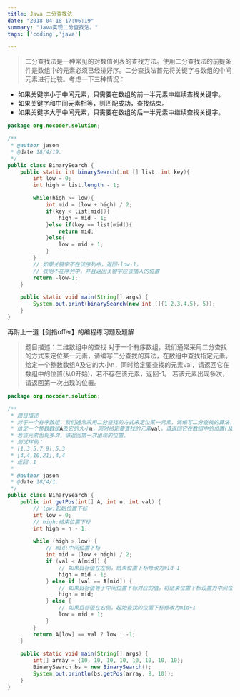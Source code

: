 ```yaml
---
title: Java 二分查找法
date: "2018-04-18 17:06:19"
summary: "Java实现二分查找法。"
tags: ['coding','java']

---
```


> 二分查找法是一种常见的对数值列表的查找方法。使用二分查找法的前提条件是数组中的元素必须已经排好序。二分查找法首先将关键字与数组的中间元素进行比较。考虑一下三种情况：

- 如果关键字小于中间元素，只需要在数组的前一半元素中继续查找关键字。
- 如果关键字和中间元素相等，则匹配成功，查找结束。
- 如果关键字大于中间元素，只需要在数组的后一半元素中继续查找关键字。

```java
package org.nocoder.solution;

/**
 * @author jason
 * @date 18/4/19.
 */
public class BinarySearch {
    public static int binarySearch(int [] list, int key){
        int low = 0;
        int high = list.length - 1;

        while(high >= low){
            int mid = (low + high) / 2;
            if(key < list[mid]){
                high = mid - 1;
            }else if(key == list[mid]){
                return mid;
            }else{
                low = mid + 1;
            }
        }
	    // 如果关键字不在该序列中，返回-low-1，
		// 表明不在序列中，并且返回关键字应该插入的位置
        return -low-1;
    }

    public static void main(String[] args) {
        System.out.print(binarySearch(new int []{1,2,3,4,5}, 5));
    }
}

```

再附上一道【剑指offer】的编程练习题及题解

> 题目描述：二维数组中的查找
 对于一个有序数组，我们通常采用二分查找的方式来定位某一元素，请编写二分查找的算法，在数组中查找指定元素。
 给定一个整数数组A及它的大小n，同时给定要查找的元素val，请返回它在数组中的位置(从0开始)，若不存在该元素，返回-1。
 若该元素出现多次，请返回第一次出现的位置。

```java
package org.nocoder.solution;

/**
 * 题目描述
 * 对于一个有序数组，我们通常采用二分查找的方式来定位某一元素，请编写二分查找的算法，在数组中查找指定元素。
 * 给定一个整数数组A及它的大小n，同时给定要查找的元素val，请返回它在数组中的位置(从0开始)，若不存在该元素，返回-1。
 * 若该元素出现多次，请返回第一次出现的位置。
 * 测试样例：
 * [1,3,5,7,9],5,3
 * [4,4,10,21],4,4
 * 返回：1
 *
 * @author jason
 * @date 18/4/1.
 */
public class BinarySearch {
    public int getPos(int[] A, int n, int val) {
        // low:起始位置下标
        int low = 0;
        // high:结束位置下标
        int high = n - 1;

        while (high > low) {
            // mid:中间位置下标
            int mid = (low + high) / 2;
            if (val < A[mid]) {
                // 如果目标值在左侧，结束位置下标修改为mid-1
                high = mid - 1;
            } else if (val == A[mid]) {
                // 如果目标值等于中间位置下标对应的值，将结束位置下标设置为中间位置下标，继续向左查找
                high = mid;
            } else {
                // 如果目标值在右侧，起始查找的位置下标修改为mid+1
                low = mid + 1;
            }
        }
        return A[low] == val ? low : -1;
    }

    public static void main(String[] args) {
        int[] array = {10, 10, 10, 10, 10, 10, 10, 10};
        BinarySearch bs = new BinarySearch();
        System.out.println(bs.getPos(array, 8, 10));
    }
}

```